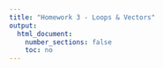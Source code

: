 ```yaml
---
title: "Homework 3 - Loops & Vectors"
output:
  html_document:
    number_sections: false
    toc: no
---
```


